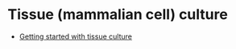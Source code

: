 # Tissue (mammalian cell) culture

- [Getting started with tissue culture](https://www.youtube.com/watch?v=x7HVw1Va4qs)
